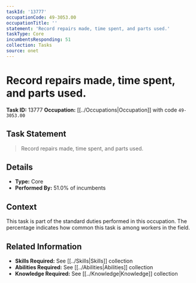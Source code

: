 ```yaml
---
taskId: '13777'
occupationCode: 49-3053.00
occupationTitle: ''
statement: 'Record repairs made, time spent, and parts used.'
taskType: Core
incumbentsResponding: 51
collection: Tasks
source: onet
---
```

# Record repairs made, time spent, and parts used.

**Task ID:** 13777
**Occupation:** [[../Occupations|Occupation]] with code `49-3053.00`

## Task Statement

> Record repairs made, time spent, and parts used.

## Details

- **Type:** Core
- **Performed By:** 51.0% of incumbents

## Context

This task is part of the standard duties performed in this occupation. The percentage indicates how common this task is among workers in the field.

## Related Information

- **Skills Required:** See [[../Skills|Skills]] collection
- **Abilities Required:** See [[../Abilities|Abilities]] collection
- **Knowledge Required:** See [[../Knowledge|Knowledge]] collection
